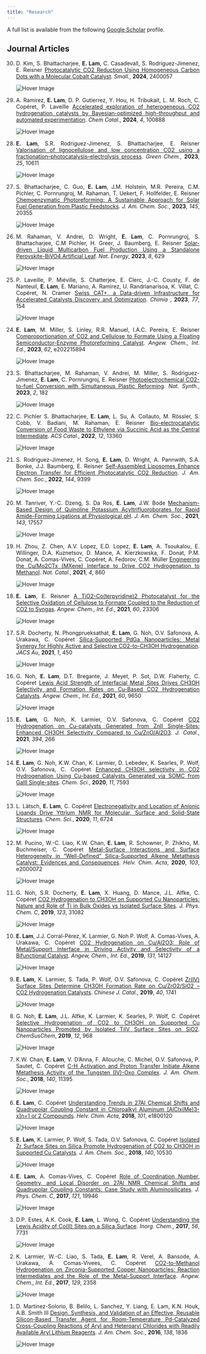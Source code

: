 ---
title: "Research"
---
<style>
  ol{
    text-align: justify;
  }

</style>


A full list is available from the following <a href="https://scholar.google.com/citations?user=IWLDxjsAAAAJ">Google Scholar</a> profile.

## Journal Articles
<ol reversed>
<li id="hover-text">
D. Kim, S. Bhattacharjee, <strong>E. Lam</strong>, C. Casadevall, S. Rodriguez-Jimenez, E. Reisner 
<a rel="noreferrer noopener" href="
https://onlinelibrary.wiley.com/doi/10.1002/smll.202400057" data-type="URL" data-id="
https://onlinelibrary.wiley.com/doi/10.1002/smll.202400057" target="_blank">Photocatalytic CO2 Reduction Using Homogeneous Carbon Dots with a Molecular Cobalt Catalyst</a>. 
<em>Small.</em>, 
<b>2024</b>, 
2400057
</li>
<div id="image-container">
  <img id="hover-image" src="images/TOC/Ref30.png" alt="Hover Image" style="display: block; margin: 0 auto;">
</div>
<!-- NEXT REF -->
<li id="hover-text">
A. Ramirez, <strong>E. Lam</strong>, D. P. Gutierrez, Y. Hou, H. Tribukait, L. M. Roch, C. Copéret, P. Laveille 
<a rel="noreferrer noopener" href="
https://www.sciencedirect.com/science/article/pii/S266710932300489X" data-type="URL" data-id="
https://www.sciencedirect.com/science/article/pii/S266710932300489X" target="_blank">Accelerated exploration of heterogeneous CO2 hydrogenation catalysts by Bayesian-optimized high-throughput and automated experimentation</a>. 
<em>Chem Catal.</em>, 
<b>2024</b>, 
<em> 4</em>, 
100888
</li>
<div id="image-container">
  <img id="hover-image" src="images/TOC/Ref29.png" alt="Hover Image" style="display: block; margin: 0 auto;">
</div>
<!-- NEXT REF -->
<li id="hover-text">
<strong>E. Lam</strong>, S.R. Rodriguez-Jimenez, S. Bhattacharjee, E. Reisner 
<a rel="noreferrer noopener" href="
https://doi.org/10.1039/D3GC03258B" data-type="URL" data-id="
https://doi.org/10.1039/D3GC03258B" target="_blank">Valorisation of lignocellulose and low concentration CO2 using a fractionation–photocatalysis–electrolysis process</a>. 
<em>Green Chem.</em>, 
<b>2023</b>, 
<em> 25</em>, 
10611
</li>
<div id="image-container">
  <img id="hover-image" src="images/TOC/Ref28.png" alt="Hover Image" style="display: block; margin: 0 auto;">
</div>
<!-- NEXT REF -->
<li id="hover-text">
S. Bhattacharjee, C. Guo, <strong>E. Lam</strong>, J.M. Holstein, M.R. Pereira, C.M. Pichler, C. Pornrungroj, M. Rahaman, T. Uekert, F. Hollfelder, E. Reisner
<a rel="noreferrer noopener" href="
https://doi.org/10.1021/jacs.3c05486" data-type="URL" data-id="
https://doi.org/10.1021/jacs.3c05486" target="_blank">Chemoenzymatic Photoreforming: A Sustainable Approach for Solar Fuel Generation from Plastic Feedstocks</a>. 
<em>J. Am. Chem. Soc.</em>, 
<b>2023</b>, 
<em>145</em>, 
20355
</li>
<div id="image-container">
  <img id="hover-image" src="images/TOC/Ref27.png" alt="Hover Image" style="display: block; margin: 0 auto;">
</div>
<!-- NEXT REF -->
<li id="hover-text">
M. Rahaman, V. Andrei, D. Wright, <strong>E. Lam</strong>, C. Pornrungroj, S. Bhattacharjee, C.M Pichler, H. Greer, J. Baumberg, E. Reisner
<a rel="noreferrer noopener" href="
https://doi.org/10.1038/s41560-023-01262-3" data-type="URL" data-id="
https://doi.org/10.1038/s41560-023-01262-3" target="_blank">Solar-driven Liquid Multicarbon Fuel Production Using a Standalone 	Perovskite-BiVO4 Artificial Leaf</a>. 
<em>Nat. Energy</em>, 
<b>2023</b>, 
<em>8</em>, 
629
</li>
<div id="image-container">
  <img id="hover-image" src="images/TOC/Ref26.png" alt="Hover Image" style="display: block; margin: 0 auto;">
</div>
<!-- NEXT REF -->
<li id="hover-text">
P. Laveille, P. Miéville, S. Chatterjee, E. Clerc, J.-C. Cousty, F. de Nanteuil,  <strong>E. Lam</strong>, E. Mariano, A. Ramirez, U. Randrianarisoa, K. Villat, C. Copéret, N. Cramer
<a rel="noreferrer noopener" href="
https://doi.org/10.2533/chimia.2023.154" data-type="URL" data-id="
https://doi.org/10.2533/chimia.2023.154" target="_blank">Swiss CAT+, a Data-driven Infrastructure for Accelerated Catalysts Discovery and Optimization</a>. 
<em>Chimia </em>, 
<b>2023</b>, 
<em>77</em>, 
154
</li>
<div id="image-container">
  <img id="hover-image" src="images/TOC/Ref25.png" alt="Hover Image" style="display: block; margin: 0 auto;">
</div>
<!-- NEXT REF -->
<li id="hover-text">
<strong>E. Lam</strong>, M. Miller, S. Linley, R.R. Manuel, I.A.C. Pereira, E. Reisner
<a rel="noreferrer noopener" href="
https://doi.org/10.1002/anie.202215894" data-type="URL" data-id="
https://doi.org/10.1002/anie.202215894" target="_blank">Comproportionation of CO2 and Cellulose to Formate Using a Floating Semiconductor-Enzyme Photoreforming Catalyst</a>. 
<em>Angew. Chem., Int. Ed.</em>, 
<b>2023</b>, 
<em>62</em>, 
e202215894
</li>
<div id="image-container">
  <img id="hover-image" src="images/TOC/Ref24.png" alt="Hover Image" style="display: block; margin: 0 auto;">
</div>
<!-- NEXT REF -->
<li id="hover-text">
S. Bhattacharjee, M. Rahaman, V. Andrei, M. Miller, S. Rodriguez-Jimenez, <strong>E. Lam</strong>, C. Pornrungroj, E. Reisner
<a rel="noreferrer noopener" href="
https://doi.org/10.1038/s44160-022-00196-0" data-type="URL" data-id="
https://doi.org/10.1038/s44160-022-00196-0" target="_blank">Photoelectrochemical CO2-to-fuel Conversion with Simultaneous Plastic Reforming</a>. 
<em>Nat. Synth.</em>, 
<b>2023</b>, 
<em>2</em>, 
182
</li>
<div id="image-container">
  <img id="hover-image" src="images/TOC/Ref23.png" alt="Hover Image" style="display: block; margin: 0 auto;">
</div>
<!-- NEXT REF -->
<li id="hover-text">
C. Pichler S. Bhattacharjee, <strong>E. Lam</strong>, L. Su, A. Collauto, M. Rössler, S. Cobb, V. Badiani, M. Rahaman, E. Reisner
<a rel="noreferrer noopener" href="
https://doi.org/10.1021/acscatal.2c02689" data-type="URL" data-id="
https://doi.org/10.1021/acscatal.2c02689" target="_blank">Bio-electrocatalytic Conversion of Food Waste to Ethylene via Succinic 	Acid as the Central Intermediate</a>. 
<em>ACS Catal.</em>, 
<b>2022</b>, 
<em>12</em>, 
13360
</li>
<div id="image-container">
  <img id="hover-image" src="images/TOC/Ref22.png" alt="Hover Image" style="display: block; margin: 0 auto;">
</div>
<!-- NEXT REF -->
<li id="hover-text">
S. Rodriguez-Jimenez, H. Song, <strong>E. Lam</strong>, D. Wright, A. Pannwith, S.A. Bonke, J.J. Baumberg, E. Reisner
<a rel="noreferrer noopener" href="
https://pubs.acs.org/doi/10.1021/jacs.2c01725" data-type="URL" data-id="
https://pubs.acs.org/doi/10.1021/jacs.2c01725" target="_blank">Self-Assembled Liposomes Enhance Electron Transfer 	for Efficient Photocatalytic CO2 Reduction</a>. 
<em>J. Am. Chem. Soc.</em>, 
<b>2022</b>, 
<em>144</em>, 
9399
</li>
<div id="image-container">
  <img id="hover-image" src="images/TOC/Ref21.png" alt="Hover Image" style="display: block; margin: 0 auto;">
</div>
<!-- NEXT REF -->
<li id="hover-text">
M. Tanriver, Y.-C. Dzeng, S. Da Ros, <strong>E. Lam</strong>, J.W. Bode
<a rel="noreferrer noopener" href="
https://doi.org/10.1021/jacs.1c07354" data-type="URL" data-id="
https://doi.org/10.1021/jacs.1c07354" target="_blank">Mechanism-Based Design of Quinoline 	Potassium Acyltrifluoroborates for Rapid Amide-Forming Ligations at Physiological pH</a>. 
<em>J. Am. Chem. Soc.</em>, 
<b>2021</b>, 
<em>143</em>, 
17557
</li>
<div id="image-container">
  <img id="hover-image" src="images/TOC/Ref20.png" alt="Hover Image" style="display: block; margin: 0 auto;">
</div>
<!-- NEXT REF -->
<li id="hover-text">
H. Zhou, Z. Chen, A.V. Lopez, E.D. Lopez, <strong>E. Lam</strong>, A. Tsoukalou, E. Willinger, D.A. Kuznetsov, D. Mance, A. Kierzkowska, F. Donat, P.M. Donat, A. Comas-Vives, C. Copéret, A. Fedorov, C.M. Müller
<a rel="noreferrer noopener" href="
https://doi.org/10.1038/s41929-021-00684-0" data-type="URL" data-id="
https://doi.org/10.1038/s41929-021-00684-0" target="_blank">Engineering the Cu/Mo2CTx (MXene) Interface to Drive CO2 Hydrogenation to Methanol</a>. 
<em>Nat. Catal.</em>, 
<b>2021</b>, 
<em>4</em>, 
860
</li>
<div id="image-container">
  <img id="hover-image" src="images/TOC/Ref19.png" alt="Hover Image" style="display: block; margin: 0 auto;">
</div>
<!-- NEXT REF -->
<li id="hover-text">
<strong>E. Lam</strong>, E. Reisner
<a rel="noreferrer noopener" href="
https://doi.org/10.1002/anie.202108492" data-type="URL" data-id="
https://doi.org/10.1002/anie.202108492" target="_blank">A TiO2-Co(terpyridine)2 Photocatalyst for the Selective Oxidation of Cellulose to Formate Coupled to the Reduction of CO2 to Syngas</a>. 
<em>Angew. Chem., Int. Ed.</em>, 
<b>2021</b>, 
<em>60</em>, 
23306
</li>
<div id="image-container">
  <img id="hover-image" src="images/TOC/Ref18.png" alt="Hover Image" style="display: block; margin: 0 auto;">
</div>
<!-- NEXT REF -->
<li id="hover-text">
S.R. Docherty, N. Phongprueksathat, <strong>E. Lam</strong>, G. Noh, O.V. Safonova, A. Urakawa, C. Copéret
<a rel="noreferrer noopener" href="
https://doi.org/10.1021/jacsau.1c00021" data-type="URL" data-id="
https://doi.org/10.1021/jacsau.1c00021" target="_blank">Silica-Supported PdGa Nanoparticles: Metal Synergy for Highly Active and Selective CO2-to-CH3OH 	Hydrogenation</a>. 
<em>JACS Au</em>, 
<b>2021</b>, 
<em>1</em>, 
450
</li>
<div id="image-container">
  <img id="hover-image" src="images/TOC/Ref17.png" alt="Hover Image" style="display: block; margin: 0 auto;">
</div>
<!-- NEXT REF -->
<li id="hover-text">
G. Noh, <strong>E. Lam</strong>, D.T. Bregante, J. Meyet, P. Sot, D.W. Flaherty, C. Copéret
<a rel="noreferrer noopener" href="
https://doi.org/10.1002/anie.202100672" data-type="URL" data-id="
https://doi.org/10.1002/anie.202100672" target="_blank">Lewis Acid Strength of Interfacial Metal Sites Drives CH3OH Selectivity and Formation Rates on Cu-Based CO2 Hydrogenation Catalysts</a>. 
<em>Angew. Chem., Int. Ed.</em>, 
<b>2021</b>, 
<em>60</em>, 
9650
</li>
<div id="image-container">
  <img id="hover-image" src="images/TOC/Ref16.png" alt="Hover Image" style="display: block; margin: 0 auto;">
</div>
<!-- NEXT REF -->
<li id="hover-text">
<strong>E. Lam</strong>, G. Noh, K. Larmier, O.V. Safonova, C. Copéret
<a rel="noreferrer noopener" href="
https://doi.org/10.1016/j.jcat.2020.04.028" data-type="URL" data-id="
https://doi.org/10.1016/j.jcat.2020.04.028" target="_blank">CO2 Hydrogenation on Cu-catalysts Generated from ZnII Single-Sites: Enhanced CH3OH Selectivity Compared to Cu/ZnO/Al2O3</a>. 
<em>J. 	Catal.</em>, 
<b>2021</b>, 
<em>394</em>, 
266
</li>
<div id="image-container">
  <img id="hover-image" src="images/TOC/Ref15.png" alt="Hover Image" style="display: block; margin: 0 auto;">
</div>
<!-- NEXT REF -->
<li id="hover-text">
<strong>E. Lam</strong>, G. Noh, K.W. Chan, K. Larmier, D. Lebedev, K. Searles, P. Wolf, O.V. Safonova, C. Copéret
<a rel="noreferrer noopener" href="
https://doi.org/10.1039/D0SC00465K" data-type="URL" data-id="
https://doi.org/10.1039/D0SC00465K" target="_blank">Enhanced CH3OH selectivity in CO2 Hydrogenation Using Cu-based Catalysts 	Generated via SOMC from GaIII Single-sites</a>. 
<em>Chem. Sci.</em>, 
<b>2020</b>, 
<em>11</em>, 
7593
</li>
<div id="image-container">
  <img id="hover-image" src="images/TOC/Ref14.png" alt="Hover Image" style="display: block; margin: 0 auto;">
</div>
<!-- NEXT REF -->
<li id="hover-text">
L. Lätsch, <strong>E. Lam</strong>, C. Copéret
<a rel="noreferrer noopener" href="
https://doi.org/10.1039/D0SC02321C" data-type="URL" data-id="
https://doi.org/10.1039/D0SC02321C" target="_blank">Electronegativity and Location of Anionic Ligands Drive Yttrium NMR for Molecular, Surface and Solid-State Structures</a>. 
<em>Chem. Sci.</em>, 
<b>2020</b>, 
<em>11</em>, 
6724
</li>
<div id="image-container">
  <img id="hover-image" src="images/TOC/Ref13.png" alt="Hover Image" style="display: block; margin: 0 auto;">
</div>
<!-- NEXT REF -->
<li id="hover-text">
M. Pucino, W.-C. Liao, K.W. Chan, <strong>E. Lam</strong>, R. Schowner, P. Zhikho, M. Buchmeiser, C. Copéret
<a rel="noreferrer noopener" href="
https://doi.org/10.1002/hlca.202000072" data-type="URL" data-id="
https://doi.org/10.1002/hlca.202000072" target="_blank">Metal-Surface Interactions and Surface Heterogeneity in “Well-Defined” Silica-Supported Alkene 	Metathesis Catalyst: Evidences and Consequences</a>. 
<em>Helv. Chim. Acta</em>, 
<b>2020</b>, 
<em>103</em>, 
e2000072
</li>
<div id="image-container">
  <img id="hover-image" src="images/TOC/Ref12.png" alt="Hover Image" style="display: block; margin: 0 auto;">
</div>
<!-- NEXT REF -->
<li id="hover-text">
G. Noh, S.R. Docherty, <strong>E. Lam</strong>, X. Huang, D. Mance, J.L. Alfke, C. Copéret
<a rel="noreferrer noopener" href="
https://doi.org/10.1021/acs.jpcc.9b09631" data-type="URL" data-id="
https://doi.org/10.1021/acs.jpcc.9b09631" target="_blank">CO2 Hydrogenation to CH3OH on Supported Cu Nanoparticles: Nature and Role of Ti in Bulk Oxides vs Isolated Surface Sites</a>. 
<em>J. Phys. Chem. C</em>, 
<b>2019</b>, 
<em>123</em>, 
31082
</li>
<div id="image-container">
  <img id="hover-image" src="images/TOC/Ref11.png" alt="Hover Image" style="display: block; margin: 0 auto;">
</div>
<!-- NEXT REF -->
<li id="hover-text">
<strong>E. Lam</strong>, J.J. Corral-Pèrez, K. Larmier, G. Noh P. Wolf, A. Comas-Vives, A. Urakawa, C. Copéret
<a rel="noreferrer noopener" href="
https://doi.org/10.1002/anie.201908060" data-type="URL" data-id="
https://doi.org/10.1002/anie.201908060" target="_blank">CO2 Hydrogenation on Cu/Al2O3: Role of Metal/Support Interface in Driving Activity and Selectivity 	of a Bifunctional Catalyst</a>. 
<em>Angew, Chem., Int. Ed.</em>, 
<b>2019</b>, 
<em>131</em>, 
14127
</li>
<div id="image-container">
  <img id="hover-image" src="images/TOC/Ref10.png" alt="Hover Image" style="display: block; margin: 0 auto;">
</div>
<!-- NEXT REF -->
<li id="hover-text">
<strong>E. Lam</strong>, K. Larmier, S. Tada, P. Wolf, O.V. Safonova, C. Copéret
<a rel="noreferrer noopener" href="
https://doi.org/10.1016/S1872-2067(19)63348-6" data-type="URL" data-id="
https://doi.org/10.1016/S1872-2067(19)63348-6" target="_blank">Zr(IV) Surface Sites Determine 	CH3OH Formation Rate on Cu/ZrO2/SiO2 – CO2 Hydrogenation Catalysts</a>. 
<em>Chinese J. Catal.</em>, 
<b>2019</b>, 
<em>40</em>, 
1741
</li>
<div id="image-container">
  <img id="hover-image" src="images/TOC/Ref9.png" alt="Hover Image" style="display: block; margin: 0 auto;">
</div>
<!-- NEXT REF -->
<li id="hover-text">
G. Noh, <strong>E. Lam</strong>, J.L. Alfke, K. Larmier, K. Searles, P. Wolf, C. Copéret
<a rel="noreferrer noopener" href="
https://doi.org/10.1002/cssc.201900134" data-type="URL" data-id="
https://doi.org/10.1002/cssc.201900134" target="_blank">Selective Hydrogenation of CO2 to CH3OH on Supported Cu Nanoparticles Promoted by Isolated TiIV Surface Sites on SiO2</a>. 
<em>ChemSusChem</em>, 
<b>2019</b>, 
<em>12</em>, 
968
</li>
<div id="image-container">
  <img id="hover-image" src="images/TOC/Ref8.png" alt="Hover Image" style="display: block; margin: 0 auto;">
</div>
<!-- NEXT REF -->
<li id="hover-text">
K.W. Chan, <strong>E. Lam</strong>, V. D'Anna, F. Allouche, C. Michel, O.V. Safonova, P. Sautet, C. Copéret
<a rel="noreferrer noopener" href="
https://doi.org/10.1021/jacs.8b06603" data-type="URL" data-id="
https://doi.org/10.1021/jacs.8b06603" target="_blank">C-H Activation and Proton Transfer Initiate Alkene Metathesis Activity of the Tungsten (IV)-Oxo Complex</a>. 
<em>J. Am. Chem. Soc.</em>, 
<b>2018</b>, 
<em>140</em>, 
11395
</li>
<div id="image-container">
  <img id="hover-image" src="images/TOC/Ref7.png" alt="Hover Image" style="display: block; margin: 0 auto;">
</div>
<!-- NEXT REF -->
<li id="hover-text">
<strong>E. Lam</strong>, C. Copéret
<a rel="noreferrer noopener" href="
https://doi.org/10.1002/hlca.201800120" data-type="URL" data-id="
https://doi.org/10.1002/hlca.201800120" target="_blank">Understanding Trends in 27Al Chemical Shifts and Quadrupolar Coupling Constant in Chloroalkyl Aluminum [AlClx(Me)3-x]n=1 or 2 Compounds</a>. 
<em>Helv. Chim. Acta</em>, 
<b>2018</b>, 
<em>101</em>, 
e1800120
</li>
<div id="image-container">
  <img id="hover-image" src="images/TOC/Ref6.png" alt="Hover Image" style="display: block; margin: 0 auto;">
</div>
<!-- NEXT REF -->
<li id="hover-text">
<strong>E. Lam</strong>, K. Larmier, P. Wolf, S. Tada, O.V. Safonova, C. Copéret
<a rel="noreferrer noopener" href="
https://doi.org/10.1021/jacs.8b05595" data-type="URL" data-id="
https://doi.org/10.1021/jacs.8b05595" target="_blank">Isolated Zr Surface Sites on 	Silica Promote Hydrogenation of CO2 to CH3OH in Supported Cu Catalysts</a>. 
<em>J. Am. Chem. Soc.</em>, 
<b>2018</b>, 
<em>140</em>, 
10530
</li>
<div id="image-container">
  <img id="hover-image" src="images/TOC/Ref5.png" alt="Hover Image" style="display: block; margin: 0 auto;">
</div>
<!-- NEXT REF -->
<li id="hover-text">
<strong>E. Lam</strong>, A. Comas-Vives, C. Copéret
<a rel="noreferrer noopener" href="
https://doi.org/10.1021/acs.jpcc.7b07872" data-type="URL" data-id="
https://doi.org/10.1021/acs.jpcc.7b07872" target="_blank">Role of Coordination Number, Geometry, and Local Disorder on 27Al NMR Chemical Shifts and Quadrupolar Coupling Constants: Case Study with Aluminosilicates</a>. 
<em>J. Phys. Chem. C</em>, 
<b>2017</b>, 
<em>121</em>, 
19946
</li>
<div id="image-container">
  <img id="hover-image" src="images/TOC/Ref9.png" alt="Hover Image" style="display: block; margin: 0 auto;">
</div>
<!-- NEXT REF -->
<li id="hover-text">
D.P. Estes, A.K. Cook, <strong>E. Lam</strong>, L. Wong, C. Copéret
<a rel="noreferrer noopener" href="
https://doi.org/10.1021/acs.inorgchem.7b00443" data-type="URL" data-id="
https://doi.org/10.1021/acs.inorgchem.7b00443" target="_blank">Understanding the Lewis Acidity of Co(II) Sites on a Silica Surface</a>. 
<em>Inorg. Chem.</em>, 
<b>2017</b>, 
<em>56</em>, 
7731
</li>
<div id="image-container">
  <img id="hover-image" src="images/TOC/Ref3.png" alt="Hover Image" style="display: block; margin: 0 auto;">
</div>
<!-- NEXT REF -->
<li id="hover-text">
K. Larmier, W.-C. Liao, S. Tada, <strong>E. Lam</strong>, R. Verel, A. Bansode, A. Urakawa, A. Comas-Vivees, C. Copéret
<a rel="noreferrer noopener" href="
https://doi.org/10.1002/anie.201610166" data-type="URL" data-id="
https://doi.org/10.1002/anie.201610166" target="_blank">CO2-to-Methanol Hydrogenation on Zirconia-Supported Copper Nanoparticles: Reaction 	Intermediates and the Role of the Metal-Support Interface</a>. 
<em>Angew. Chem., Int. Ed.</em>, 
<b>2017</b>, 
<em>129</em>, 
2358
</li>
<div id="image-container">
  <img id="hover-image" src="images/TOC/Ref2.png" alt="Hover Image" style="display: block; margin: 0 auto;">
</div>
<!-- NEXT REF -->
<li id="hover-text">
D. Martinez-Solorio, B. Belilo, L. Sanchez, Y. Liang, E. Lam, K.N. Houk, A.B. Smith III
<a rel="noreferrer noopener" href="
https://doi.org/10.1021/jacs.5b13260" data-type="URL" data-id="
https://doi.org/10.1021/jacs.5b13260" target="_blank">Design, Synthesis, and Validation of an Effective, Reusable Silicon-Based Transfer Agent for Room-Temperature Pd-Catalyzed Cross-Coupling Reactions of Aryl and Heteroaryl Chlorides with Readily Available Aryl Lithium Reagents</a>. 
<em>J. Am. Chem. Soc.</em>, 
<b>2016</b>, 
<em>138</em>, 
1836
<div data-badge-type="2" data-doi="10.1021/jacs.5b13260" data-condensed="true" data-hide-no-mentions="true" data-hide-less-than="10" class="altmetric-embed"></div></li>
</li>
<div id="image-container">
  <img id="hover-image" src="images/TOC/Ref1.png" alt="Hover Image" style="display: block; margin: 0 auto;">
</div>
<!-- NEXT REF -->
</ol>
## 